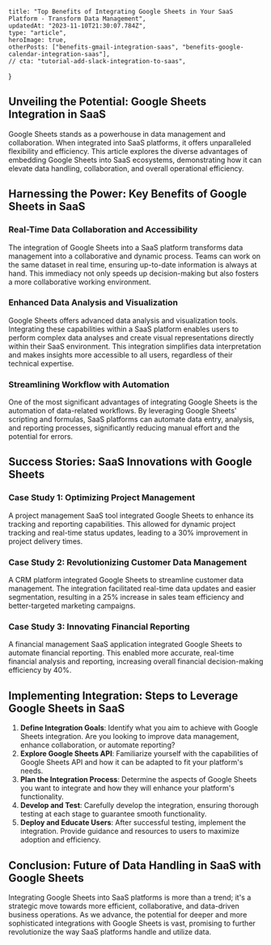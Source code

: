     title: "Top Benefits of Integrating Google Sheets in Your SaaS Platform - Transform Data Management",
    updatedAt: "2023-11-10T21:30:07.784Z",
    type: "article",
    heroImage: true,
    otherPosts: ["benefits-gmail-integration-saas", "benefits-google-calendar-integration-saas"],
    // cta: "tutorial-add-slack-integration-to-saas",
}

## Unveiling the Potential: Google Sheets Integration in SaaS
Google Sheets stands as a powerhouse in data management and collaboration. When integrated into SaaS platforms, it offers unparalleled flexibility and efficiency. This article explores the diverse advantages of embedding Google Sheets into SaaS ecosystems, demonstrating how it can elevate data handling, collaboration, and overall operational efficiency.

## Harnessing the Power: Key Benefits of Google Sheets in SaaS
### Real-Time Data Collaboration and Accessibility
The integration of Google Sheets into a SaaS platform transforms data management into a collaborative and dynamic process. Teams can work on the same dataset in real time, ensuring up-to-date information is always at hand. This immediacy not only speeds up decision-making but also fosters a more collaborative working environment.

### Enhanced Data Analysis and Visualization
Google Sheets offers advanced data analysis and visualization tools. Integrating these capabilities within a SaaS platform enables users to perform complex data analyses and create visual representations directly within their SaaS environment. This integration simplifies data interpretation and makes insights more accessible to all users, regardless of their technical expertise.

### Streamlining Workflow with Automation
One of the most significant advantages of integrating Google Sheets is the automation of data-related workflows. By leveraging Google Sheets' scripting and formulas, SaaS platforms can automate data entry, analysis, and reporting processes, significantly reducing manual effort and the potential for errors.

## Success Stories: SaaS Innovations with Google Sheets
### Case Study 1: Optimizing Project Management
A project management SaaS tool integrated Google Sheets to enhance its tracking and reporting capabilities. This allowed for dynamic project tracking and real-time status updates, leading to a 30% improvement in project delivery times.

### Case Study 2: Revolutionizing Customer Data Management
A CRM platform integrated Google Sheets to streamline customer data management. The integration facilitated real-time data updates and easier segmentation, resulting in a 25% increase in sales team efficiency and better-targeted marketing campaigns.

### Case Study 3: Innovating Financial Reporting
A financial management SaaS application integrated Google Sheets to automate financial reporting. This enabled more accurate, real-time financial analysis and reporting, increasing overall financial decision-making efficiency by 40%.

## Implementing Integration: Steps to Leverage Google Sheets in SaaS
1. **Define Integration Goals**: Identify what you aim to achieve with Google Sheets integration. Are you looking to improve data management, enhance collaboration, or automate reporting?
2. **Explore Google Sheets API**: Familiarize yourself with the capabilities of Google Sheets API and how it can be adapted to fit your platform's needs.
3. **Plan the Integration Process**: Determine the aspects of Google Sheets you want to integrate and how they will enhance your platform's functionality.
4. **Develop and Test**: Carefully develop the integration, ensuring thorough testing at each stage to guarantee smooth functionality.
5. **Deploy and Educate Users**: After successful testing, implement the integration. Provide guidance and resources to users to maximize adoption and efficiency.

## Conclusion: Future of Data Handling in SaaS with Google Sheets
Integrating Google Sheets into SaaS platforms is more than a trend; it's a strategic move towards more efficient, collaborative, and data-driven business operations. As we advance, the potential for deeper and more sophisticated integrations with Google Sheets is vast, promising to further revolutionize the way SaaS platforms handle and utilize data.
